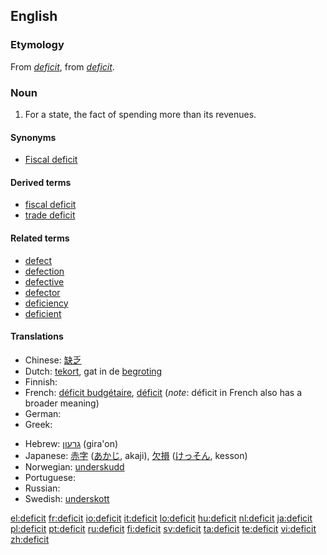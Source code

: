 {{also|déficit}}
==English==

===Etymology===
From {{etyl|fr}} ''[[déficit|deficit]]'', from {{etyl|la}} ''[[#Latin|deficit]]''.

===Noun===
{{wikipedia}}
{{en-noun}}

# For a state, the fact of spending more than its revenues.

====Synonyms====
* [[Fiscal deficit]]

====Derived terms====
* [[fiscal deficit]]
* [[trade deficit]]

====Related terms====
* [[defect]]
* [[defection]]
* [[defective]]
* [[defector]]
* [[deficiency]]
* [[deficient]]

====Translations====
{{trans-top|for a state, the fact of spending more than its revenues}}
* Chinese: [[缺乏]]
* Dutch: [[tekort]], gat {{n}} in de [[begroting]] {{f}}
* Finnish: {{t-|fi|vaje}}
* French: [[déficit budgétaire]], [[déficit]] (''note'': déficit in French also has a broader meaning)
* German: {{t+|de|Defizit|n}}
* Greek: {{t+|el|έλλειμμα|n|sc=Grek}}
{{trans-mid}}
* Hebrew: [[גרעון]] (gira'on) {{m}}
* Japanese: [[赤字]] ([[あかじ]], akaji), [[欠損]] ([[けっそん]], kesson)
* Norwegian: [[underskudd]]
* Portuguese: {{t+|pt|déficit}}
* Russian: {{t+|ru|дефицит|m|tr=d'eficít|sc=Cyrl}}
* Swedish: [[underskott]]
{{trans-bottom}}

[[el:deficit]]
[[fr:deficit]]
[[io:deficit]]
[[it:deficit]]
[[lo:deficit]]
[[hu:deficit]]
[[nl:deficit]]
[[ja:deficit]]
[[pl:deficit]]
[[pt:deficit]]
[[ru:deficit]]
[[fi:deficit]]
[[sv:deficit]]
[[ta:deficit]]
[[te:deficit]]
[[vi:deficit]]
[[zh:deficit]]